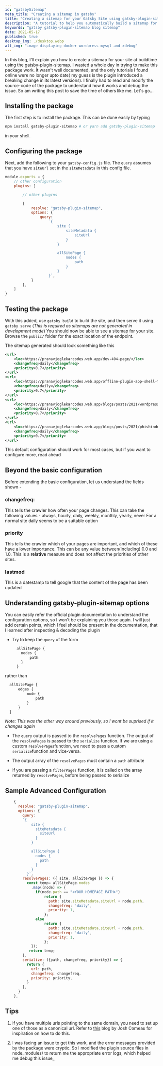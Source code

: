 ```yaml
---
id: "gatsbySitemap"
meta_title: "Creating a sitemap in gatsby"
title: "Creating a sitemap for your Gatsby Site using gatsby-plugin-sitemap"
description: "A tutorial to help you automatically build a sitemap for your gatsby site. Contains documentation on using the gatsby-plugin-sitemap package"
keywords: "gatsby gatsby-plugin-sitemap blog sitemap"
date: 2021-05-17
published: true
desktop_img: ./desktop.webp
alt_img: "image displaying docker wordpress mysql and xdebug"
---
```


In this blog, I'll explain you how to create a sitemap for your site at buildtime using the gatsby-plugin-sitemap. I wasted a whole day in trying to make this package work. It wasn't well documented, and the only tutorials I found online were no longer upto date( my guess is the plugin introduced a breaking change in its latest versions). I finally had to read and modify the source-code of the package to understand how it works and debug the issue. So am writing this post to save the time of others like me. Let's go...

## Installing the package

The first step is to install the package. This can be done easily by typing

```bash
npm install gatsby-plugin-sitemap # or yarn add gatsby-plugin-sitemap
```

in your shell.

## Configuring the package

Next, add the following to your `gatsby-config.js` file. The `query` assumes that you have `siteUrl` set in the `siteMetadata` in this config file.

```javascript
module.exports = {
    // other configuration
    plugins: [

        // other plugins

        {
            resolve: "gatsby-plugin-sitemap",
            options: {
                query: 
                    `{
                        site {
                            siteMetadata {
                                siteUrl
                            }
                        }

                        allSitePage {
                            nodes {
                                path
                            }
                        }
                    }`,
            }
        },
    ]
}
```

## Testing the package

With this added, use  `gatsby build`  to build the site, and then serve it using `gatsby serve` (*This is required as sitemaps are not generated in development mode*)
You should now be able to see a sitemap for your site. Browse the `public/` folder for the exact location of the endpoint.

The sitemap generated should look something like this

```xml
<url>
    <loc>https://pranavjoglekarcodes.web.app/dev-404-page/</loc>
    <changefreq>daily</changefreq>
    <priority>0.7</priority>
</url>
<url>
    <loc>https://pranavjoglekarcodes.web.app/offline-plugin-app-shell-fallback/</loc>
    <changefreq>daily</changefreq>
    <priority>0.7</priority>
</url>
<url>
    <loc>https://pranavjoglekarcodes.web.app/blogs/posts/2021/wordpress_docker_setup/</loc>
    <changefreq>daily</changefreq>
    <priority>0.7</priority>
</url>
<url>
    <loc>https://pranavjoglekarcodes.web.app/blogs/posts/2021/phishinder/</loc>
    <changefreq>daily</changefreq>
    <priority>0.7</priority>
</url>
```

This default configuration should work for most cases, but if you want to configure more, read ahead

## Beyond the basic configuration

Before extending the basic configuration, let us understand the fields shown -

### changefreq:
This tells the crawler how often your page changes. This can take the following values - always, hourly, daily, weekly, monthly, yearly, never
For a normal site daily seems to be a suitable option

### priority
This tells the crawler which of your pages are important, and which of these have a lower importance. This can be any value between(including) 0.0 and 1.0. This is a **relative** measure and does not affect the priorities of other sites.

### lastmod
This is a datestamp to tell google that the content of the page has been updated

## Understanding gatsby-plugin-sitemap options

You can easily refer the official plugin documentation to understand the configuration options, so I won't be explaining you those again. I will just add certain points, which I feel should be present in the documentation, that I learned after inspecting & decoding the plugin

- Try to keep the `query` of the form
  
  ```javascript
    allSitePage {
      nodes {
          path
      }
    }
  ```
 rather than
  ```javascript
    allSitePage {
        edges {
            node {
                path
            }
        }
    }
  ```

*Note: This was the other way around previously, so I wont be suprised if it changes again*

- The `query` output is passed to the `resolvePages` function. The output of the `resolvePages` is passed to the `serialize` function. If we are using a custom `resolvePages`function, we need to pass a custom `serialize`function and vice-versa.
  
- The output array of the `resolvePages` must contain a `path` attribute
  
- If you are passing a `filterPages` function, it is called on the array returned by `resolvePages`, before being passed to serialize
  
  ###
  

## Sample Advanced Configuration

```javascript
    {
      resolve: "gatsby-plugin-sitemap",
      options: {
        query: 
        `{
            site {
              siteMetadata {
                siteUrl
              }
            }

            allSitePage {
              nodes {
                path
              }
            }
          }`,
        resolvePages: ({ site, allSitePage }) => {
          const temp= allSitePage.nodes
            .map((node) => {
              if(node.path == "<YOUR HOMEPAGE PATH>")
                  return {
                    path: site.siteMetadata.siteUrl + node.path,
                    changefreq: 'daily',
                    priority: 1,
                  };
              else
                  return {
                    path: site.siteMetadata.siteUrl + node.path,
                    changefreq: 'daily',
                    priority: 1,
                  };
            });
           return temp;
        },
        serialize: ({path, changefreq, priority}) => {
          return {
            url: path,
            changefreq: changefreq,
            priority: priority,
          }
        },
      }
    },
```

## Tips

1. If you have multiple urls pointing to the same domain, you need to set up one of those as a canonical url. Refer to [this](https://www.joshwcomeau.com/gatsby/seo-friendly-sitemap/) blog by Josh Comeau for inspiration on how to do this.
  
2. I was facing an issue to get this work, and the error messages provided by the package were cryptic. So I modified the plugin source files in node_modules/ to return me the appropriate error logs, which helped me debug this issue_